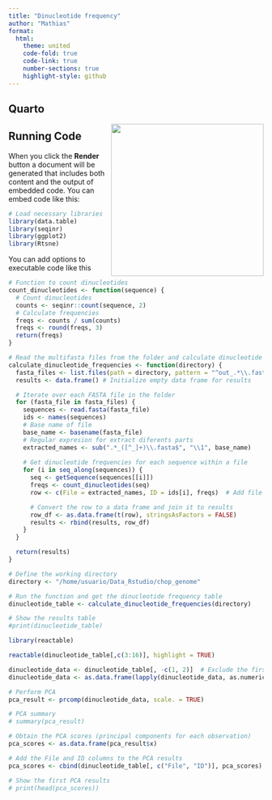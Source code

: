 ```yaml
---
title: "Dinucleotide frequency"
author: "Mathias"
format:
  html:
    theme: united
    code-fold: true
    code-link: true
    number-sections: true
    highlight-style: github
---
```


## Quarto

![](https://img.itch.zone/aW1nLzE3MTEyNjE5LmdpZg==/original/2%2BYVZg.gif){style="float:right;" fig-alt="Illustration of a detective cat. Artwork by @shigemi.itch.io." width="301"}

## Running Code

When you click the **Render** button a document will be generated that includes both content and the output of embedded code. You can embed code like this:

```r

# Load necessary libraries
library(data.table)
library(seqinr)
library(ggplot2)
library(Rtsne)

```

You can add options to executable code like this

```r

# Function to count dinucleotides
count_dinucleotides <- function(sequence) {
  # Count dinucleotides
  counts <- seqinr::count(sequence, 2)
  # Calculate frequencies
  freqs <- counts / sum(counts)
  freqs <- round(freqs, 3)
  return(freqs)
}

# Read the multifasta files from the folder and calculate dinucleotide frequencies
calculate_dinucleotide_frequencies <- function(directory) {
  fasta_files <- list.files(path = directory, pattern = "^out_.*\\.fasta$", full.names = TRUE)
  results <- data.frame() # Initialize empty data frame for results

  # Iterate over each FASTA file in the folder
  for (fasta_file in fasta_files) {
    sequences <- read.fasta(fasta_file)
    ids <- names(sequences)
    # Base name of file
    base_name <- basename(fasta_file)
    # Regular expresion for extract diferents parts
    extracted_names <- sub(".*_([^_]+)\\.fasta$", "\\1", base_name)
    
    # Get dinucleotide frequencies for each sequence within a file
    for (i in seq_along(sequences)) {
      seq <- getSequence(sequences[[i]])
      freqs <- count_dinucleotides(seq)
      row <- c(File = extracted_names, ID = ids[i], freqs)  # Add file name

      # Convert the row to a data frame and join it to results
      row_df <- as.data.frame(t(row), stringsAsFactors = FALSE)
      results <- rbind(results, row_df)
    }
  }

  return(results)
}

# Define the working directory
directory <- "/home/usuario/Data_Rstudio/chop_genome"

# Run the function and get the dinucleotide frequency table
dinucleotide_table <- calculate_dinucleotide_frequencies(directory)

# Show the results table
#print(dinucleotide_table)

```

```r
library(reactable)

reactable(dinucleotide_table[,c(3:16)], highlight = TRUE)

```
```r

dinucleotide_data <- dinucleotide_table[, -c(1, 2)]  # Exclude the first columns (File and ID)
dinucleotide_data <- as.data.frame(lapply(dinucleotide_data, as.numeric))  # Convert to numeric

# Perform PCA
pca_result <- prcomp(dinucleotide_data, scale. = TRUE)

# PCA summary
# summary(pca_result)

# Obtain the PCA scores (principal components for each observation)
pca_scores <- as.data.frame(pca_result$x)

# Add the File and ID columns to the PCA results
pca_scores <- cbind(dinucleotide_table[, c("File", "ID")], pca_scores)

# Show the first PCA results
# print(head(pca_scores))


```